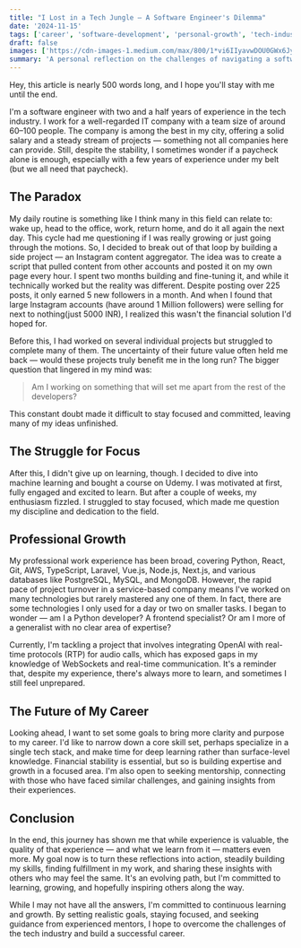 ```yaml
---
title: "I Lost in a Tech Jungle — A Software Engineer's Dilemma"
date: '2024-11-15'
tags: ['career', 'software-development', 'personal-growth', 'tech-industry', 'reflection']
draft: false
images: ['https://cdn-images-1.medium.com/max/800/1*vi6IIyavwDOU0GWx6Jy5kA.jpeg']
summary: 'A personal reflection on the challenges of navigating a software engineering career, dealing with project uncertainty, and finding focus in a rapidly evolving tech landscape.'
---
```


Hey, this article is nearly 500 words long, and I hope you'll stay with me until the end.

I'm a software engineer with two and a half years of experience in the tech industry. I work for a well-regarded IT company with a team size of around 60–100 people. The company is among the best in my city, offering a solid salary and a steady stream of projects — something not all companies here can provide. Still, despite the stability, I sometimes wonder if a paycheck alone is enough, especially with a few years of experience under my belt (but we all need that paycheck).

## The Paradox

My daily routine is something like I think many in this field can relate to: wake up, head to the office, work, return home, and do it all again the next day. This cycle had me questioning if I was really growing or just going through the motions. So, I decided to break out of that loop by building a side project — an Instagram content aggregator. The idea was to create a script that pulled content from other accounts and posted it on my own page every hour. I spent two months building and fine-tuning it, and while it technically worked but the reality was different. Despite posting over 225 posts, it only earned 5 new followers in a month. And when I found that large Instagram accounts (have around 1 Million followers) were selling for next to nothing(just 5000 INR), I realized this wasn't the financial solution I'd hoped for.

Before this, I had worked on several individual projects but struggled to complete many of them. The uncertainty of their future value often held me back — would these projects truly benefit me in the long run? The bigger question that lingered in my mind was:

> Am I working on something that will set me apart from the rest of the developers?

This constant doubt made it difficult to stay focused and committed, leaving many of my ideas unfinished.

<BlogNewsletterForm title="Want more career insights and personal experiences?" />

## The Struggle for Focus

After this, I didn't give up on learning, though. I decided to dive into machine learning and bought a course on Udemy. I was motivated at first, fully engaged and excited to learn. But after a couple of weeks, my enthusiasm fizzled. I struggled to stay focused, which made me question my discipline and dedication to the field.

## Professional Growth

My professional work experience has been broad, covering Python, React, Git, AWS, TypeScript, Laravel, Vue.js, Node.js, Next.js, and various databases like PostgreSQL, MySQL, and MongoDB. However, the rapid pace of project turnover in a service-based company means I've worked on many technologies but rarely mastered any one of them. In fact, there are some technologies I only used for a day or two on smaller tasks. I began to wonder — am I a Python developer? A frontend specialist? Or am I more of a generalist with no clear area of expertise?

Currently, I'm tackling a project that involves integrating OpenAI with real-time protocols (RTP) for audio calls, which has exposed gaps in my knowledge of WebSockets and real-time communication. It's a reminder that, despite my experience, there's always more to learn, and sometimes I still feel unprepared.

## The Future of My Career

Looking ahead, I want to set some goals to bring more clarity and purpose to my career. I'd like to narrow down a core skill set, perhaps specialize in a single tech stack, and make time for deep learning rather than surface-level knowledge. Financial stability is essential, but so is building expertise and growth in a focused area. I'm also open to seeking mentorship, connecting with those who have faced similar challenges, and gaining insights from their experiences.

## Conclusion

In the end, this journey has shown me that while experience is valuable, the quality of that experience — and what we learn from it — matters even more. My goal now is to turn these reflections into action, steadily building my skills, finding fulfillment in my work, and sharing these insights with others who may feel the same. It's an evolving path, but I'm committed to learning, growing, and hopefully inspiring others along the way.

While I may not have all the answers, I'm committed to continuous learning and growth. By setting realistic goals, staying focused, and seeking guidance from experienced mentors, I hope to overcome the challenges of the tech industry and build a successful career.
